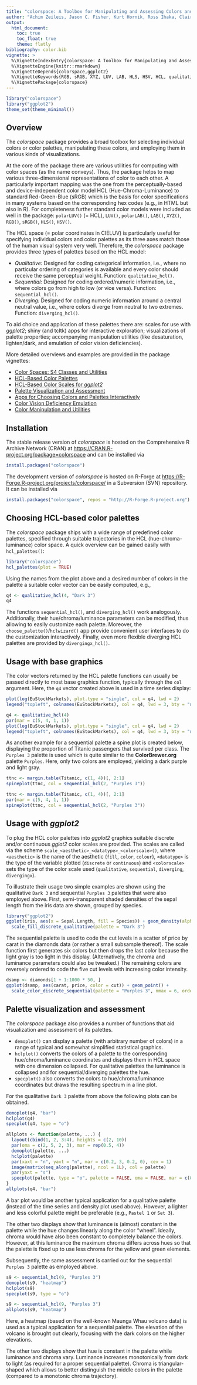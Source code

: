 ```yaml
---
title: "colorspace: A Toolbox for Manipulating and Assessing Colors and Palettes"
author: "Achim Zeileis, Jason C. Fisher, Kurt Hornik, Ross Ihaka, Claire D. McWhite, Paul Murrell, Reto Stauffer, Claus O. Wilke"
output:
  html_document:
    toc: true
    toc_float: true
    theme: flatly
bibliography: color.bib
vignette: >
  %\VignetteIndexEntry{colorspace: A Toolbox for Manipulating and Assessing Colors and Palettes}
  %\VignetteEngine{knitr::rmarkdown}
  %\VignetteDepends{colorspace,ggplot2}
  %\VignetteKeywords{RGB, sRGB, XYZ, LUV, LAB, HLS, HSV, HCL, qualitative palette, sequential palette, diverging palette, shiny, visualization, color vision deficiency}
  %\VignettePackage{colorspace}
---
```


```r
library("colorspace")
library("ggplot2")
theme_set(theme_minimal())
```

## Overview

The _colorspace_ package provides a broad toolbox for selecting individual
colors or color palettes, manipulating these colors, and employing
them in various kinds of visualizations.

At the core of the package there are various utilities for computing with
color spaces (as the name conveys). Thus, the package helps to map various three-dimensional
representations of color to each other. A particularly important
mapping was the one from the perceptually-based and device-independent color model
HCL (Hue-Chroma-Luminance) to standard Red-Green-Blue (sRGB) which is the basis for color
specifications in many systems based on the corresponding hex codes (e.g., in HTML but also
in R). For completeness further standard color models were included as well in the package:
`polarLUV()` (= HCL), `LUV()`, `polarLAB()`, `LAB()`, `XYZ()`, `RGB()`, `sRGB()`, `HLS()`,
`HSV()`.

The HCL space (= polar coordinates in CIELUV) is particularly useful for
specifying individual colors and color palettes as its three axes match those
of the human visual system very well. Therefore, the _colorspace_ package provides
three types of palettes based on the HCL model:

* _Qualitative:_ Designed for coding categorical information, i.e.,
  where no particular ordering of categories is available and every color
  should receive the same perceptual weight. Function: `qualitative_hcl()`.
* _Sequential:_ Designed for coding ordered/numeric information, i.e.,
  where colors go from high to low (or vice versa). Function: `sequential_hcl()`.
* _Diverging:_ Designed for coding numeric information around a central
  neutral value, i.e., where colors diverge from neutral to two extremes.
  Function: `diverging_hcl()`.

To aid choice and application of these palettes there are: scales for use
with _ggplot2_; shiny (and tcltk) apps for interactive exploration;
visualizations of palette properties; accompanying manipulation utilities
(like desaturation, lighten/dark, and emulation of color vision deficiencies).

More detailed overviews and examples are provided in the package vignettes:

* [Color Spaces: S4 Classes and Utilities](color_spaces.html)
* [HCL-Based Color Palettes](hcl_palettes.html)
* [HCL-Based Color Scales for _ggplot2_](ggplot2_color_scales.html)
* [Palette Visualization and Assessment](palette_visualization.html)
* [Apps for Choosing Colors and Palettes Interactively](hclwizard.html)
* [Color Vision Deficiency Emulation](color_vision_deficiency.html)
* [Color Manipulation and Utilities](manipulation_utilities.Rmd)


## Installation

The stable release version of _colorspace_ is hosted on the Comprehensive R Archive Network
(CRAN) at <https://CRAN.R-project.org/package=colorspace> and can be installed via

```r
install.packages("colorspace")
```

The development version of _colorspace_ is hosted on R-Forge at
<https://R-Forge.R-project.org/projects/colorspace/> in a Subversion (SVN) repository.
It can be installed via

```r
install.packages("colorspace", repos = "http://R-Forge.R-project.org")
```


## Choosing HCL-based color palettes

The _colorspace_ package ships with a wide range of predefined color palettes,
specified through suitable trajectories in the HCL (hue-chroma-luminance) color space.
A quick overview can be gained easily with `hcl_palettes()`:

```r
library("colorspace")
hcl_palettes(plot = TRUE)
```

Using the names from the plot above and a desired number of colors in the palette
a suitable color vector can be easily computed, e.g.,

```r
q4 <- qualitative_hcl(4, "Dark 3")
q4
```

The functions `sequential_hcl()`, and `diverging_hcl()` work analogously. Additionally,
their hue/chroma/luminance parameters can be modified, thus allowing to easily customize
each palette. Moreover, the `choose_palette()`/`hclwizard()` app provide convenient user
interfaces to do the customization interactively. Finally, even more flexible diverging
HCL palettes are provided by `divergingx_hcl()`.


## Usage with base graphics

The color vectors returned by the HCL palette functions can usually be passed directly
to most base graphics function, typically through the `col` argument. Here, the `q4`
vector created above is used in a time series display:

```r
plot(log(EuStockMarkets), plot.type = "single", col = q4, lwd = 2)
legend("topleft", colnames(EuStockMarkets), col = q4, lwd = 3, bty = "n")
```

```r
q4 <- qualitative_hcl(4)
par(mar = c(5, 4, 1, 1))
plot(log(EuStockMarkets), plot.type = "single", col = q4, lwd = 2)
legend("topleft", colnames(EuStockMarkets), col = q4, lwd = 3, bty = "n")
```

As another example for a sequential palette a spine plot is created below,
displaying the proportion of Titanic passengers that survived per class.
The `Purples 3` palette is used which is quite similar to the **ColorBrewer.org**
palette `Purples`. Here, only two colors are employed, yielding a dark purple
and light gray.

```r
ttnc <- margin.table(Titanic, c(1, 4))[, 2:1]
spineplot(ttnc, col = sequential_hcl(2, "Purples 3"))
```

```r
ttnc <- margin.table(Titanic, c(1, 4))[, 2:1]
par(mar = c(5, 4, 1, 1))
spineplot(ttnc, col = sequential_hcl(2, "Purples 3"))
```


## Usage with _ggplot2_

To plug the HCL color palettes into _ggplot2_ graphics suitable discrete and/or
continuous _gglot2_ color scales are provided. The scales are called via the scheme
`scale_<aesthetic>_<datatype>_<colorscale>()`, where `<aesthetic>` is the name
of the aesthetic (`fill`, `color`, `colour`), `<datatype>` is the type of the
variable plotted (`discrete` or `continuous`) and `<colorscale>` sets the type
of the color scale used (`qualitative`, `sequential`, `diverging`,
`divergingx`).

To illustrate their usage two simple examples are shown using the qualitative `Dark 3`
and sequential `Purples 3` palettes that were also employed above. First, semi-transparent
shaded densities of the sepal length from the iris data are shown, grouped by species.


```r
library("ggplot2")
ggplot(iris, aes(x = Sepal.Length, fill = Species)) + geom_density(alpha = 0.6) +
  scale_fill_discrete_qualitative(palette = "Dark 3")
```

The sequential palette is used to code the cut levels in a scatter of price by carat
in the diamonds data (or rather a small subsample thereof). The scale function first
generates six colors but then drops the last color because the light gray is too light
in this display. (Alternatively, the chroma and luminance parameters could also be tweaked.)
The remaining colors are reversely ordered to code the five cut levels with increasing
color intensity.

```r
dsamp <- diamonds[1 + 1:1000 * 50, ]
ggplot(dsamp, aes(carat, price, color = cut)) + geom_point() +
  scale_color_discrete_sequential(palette = "Purples 3", nmax = 6, order = 5:1)
```


## Palette visualization and assessment

The _colorspace_ package also provides a number of functions that aid visualization and
assessment of its palettes.

* `demoplot()` can display a palette (with arbitrary number of colors) in a range of
  typical and somewhat simplified statistical graphics.
* `hclplot()` converts the colors of a palette to the corresponding hue/chroma/luminance
  coordinates and displays them in HCL space with one dimension collapsed. For qualitative
  palettes the luminance is collapsed and for sequential/diverging palettes the hue.
* `specplot()` also converts the colors to hue/chroma/luminance coordinates but draws
  the resulting spectrum in a line plot.

For the qualitative `Dark 3` palette from above the following plots can be obtained.

```r
demoplot(q4, "bar")
hclplot(q4)
specplot(q4, type = "o")
```

```r
allplots <- function(palette, ...) {
  layout(cbind(1, 2, 3:4), heights = c(2, 10))
  par(oma = c(2, 5, 2, 3), mar = rep(0.5, 4))
  demoplot(palette, ...)
  hclplot(palette)
  par(xaxt = "n", yaxt = "n", mar = c(0.2, 3, 0.2, 0), cex = 1)
  image(matrix(seq_along(palette), ncol = 1L), col = palette)
  par(yaxt = "s")
  specplot(palette, type = "o", palette = FALSE, oma = FALSE, mar = c(0.2, 3, 0.2, 0))
}
allplots(q4, "bar")
```

A bar plot would be another typical application for a qualitative palette (instead of the
time series and density plot used above). However, a lighter and less colorful palette
might be preferable (e.g., `Pastel 1` or `Set 3`).

The other two displays show that luminance is (almost) constant in the palette while
the hue changes linearly along the color "wheel". Ideally, chroma would have also been
constant to completely balance the colors. However, at this luminance the maximum
chroma differs across hues so that the palette is fixed up to use less chroma for
the yellow and green elements.

Subsequently, the same assessment is carried out for the sequential `Purples 3` palette
as employed above. 

```r
s9 <- sequential_hcl(9, "Purples 3")
demoplot(s9, "heatmap")
hclplot(s9)
specplot(s9, type = "o")
```

```r
s9 <- sequential_hcl(9, "Purples 3")
allplots(s9, "heatmap")
```

Here, a heatmap (based on the well-known Maunga Whau volcano data) is used as a typical
application for a sequential palette. The elevation of the volcano is brought out clearly,
focusing with the dark colors on the higher elevations.

The other two displays show that hue is constant in the palette while luminance and chroma vary.
Luminance increases monotonically from dark to light (as required for a proper sequential palette).
Chroma is triangular-shaped which allows to better distinguish the middle colors in the palette
(compared to a monotonic chroma trajectory).
